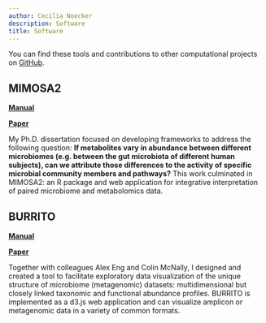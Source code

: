 ```yaml
---
author: Cecilia Noecker
description: Software
title: Software
---
```


You can find these tools and contributions to other computational projects on [GitHub](www.github.com/cnoecker). 

## MIMOSA2

**[Manual](https://borenstein-lab.github.io/MIMOSA2shiny/)**

**[Paper](https://academic.oup.com/bioinformatics/article/38/6/1615/6499258)**

My Ph.D. dissertation focused on developing frameworks to address the following question: **If metabolites vary in abundance between different microbiomes (e.g. between the gut microbiota of different human subjects), can we attribute those differences to the activity of specific microbial community members and pathways?** This work culminated in MIMOSA2: an R package and web application for integrative interpretation of paired microbiome and metabolomics data.

## BURRITO

**[Manual](https://borenstein-lab.github.io/burrito/)**

**[Paper](https://www.frontiersin.org/articles/10.3389/fmicb.2018.00365/full)**

Together with colleagues Alex Eng and Colin McNally, I designed and created a tool to facilitate exploratory data visualization of the unique structure of microbiome (metagenomic) datasets: multidimensional but closely linked taxonomic and functional abundance profiles. BURRITO is implemented as a d3.js web application and can visualize amplicon or metagenomic data in a variety of common formats.

<!-- ## Other -->

<!-- You can find contributions to various other microbiome-related software projects at the [Borenstein lab GitHub](https://www.github.com/borenstein-lab), [Turnbaugh lab GitHub](https://www.github.com/turnbaugh-lab), and my [personal GitHub](https://www.github.com/cnoecker). -->

